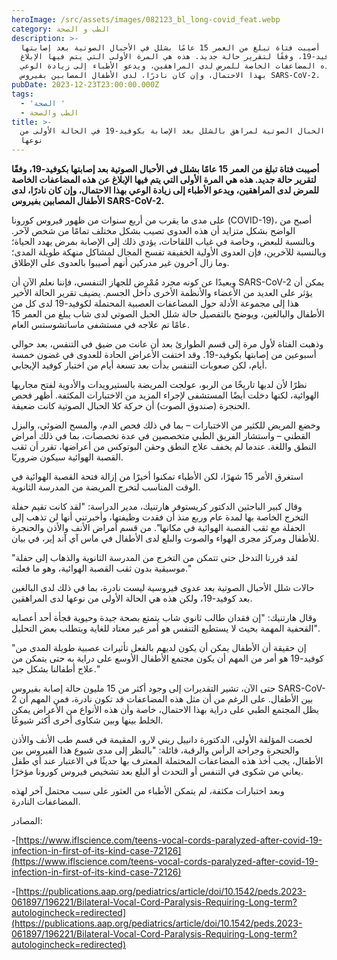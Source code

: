```yaml
---
heroImage: /src/assets/images/082123_bl_long-covid_feat.webp
category: الطب و الصحة
description: >-
  أصيبت فتاة تبلغ من العمر 15 عامًا بشلل في الأحبال الصوتية بعد إصابتها
  بكوفيد-19، وفقًا لتقرير حالة جديد. هذه هي المرة الأولى التي يتم فيها الإبلاغ
  عن هذه المضاعفات الخاصة للمرض لدى المراهقين، ويدعو الأطباء إلى زيادة الوعي
  بهذا الاحتمال، وإن كان نادرًا، لدى الأطفال المصابين بفيروس SARS-CoV-2.
pubDate: 2023-12-23T23:00:00.000Z
tags:
  - 'الصحة '
  - الطب والصحة
title: >-
  إصابة الحبال الصوتية لمراهق بالشلل بعد الإصابة بكوفيد-19 في الحالة الأولى من
  نوعها
---
```


**أصيبت فتاة تبلغ من العمر 15 عامًا بشلل في الأحبال الصوتية بعد إصابتها بكوفيد-19، وفقًا لتقرير حالة جديد. هذه هي المرة الأولى التي يتم فيها الإبلاغ عن هذه المضاعفات الخاصة للمرض لدى المراهقين، ويدعو الأطباء إلى زيادة الوعي بهذا الاحتمال، وإن كان نادرًا، لدى الأطفال المصابين بفيروس SARS-CoV-2.**

على مدى ما يقرب من أربع سنوات من ظهور فيروس كورونا (COVID-19)، أصبح من الواضح بشكل متزايد أن هذه العدوى تصيب بشكل مختلف تمامًا من شخص لآخر. وبالنسبة للبعض، وخاصة في غياب اللقاحات، يؤدي ذلك إلى الإصابة بمرض يهدد الحياة؛ وبالنسبة للآخرين، فإن العدوى الأولية الخفيفة تفسح المجال لمشاكل منهكة طويلة المدى؛ وما زال آخرون غير مدركين أنهم أصيبوا بالعدوى على الإطلاق.

وبعيدًا عن كونه مجرد مُمْرِض للجهاز التنفسي، فإننا نعلم الآن أن SARS-CoV-2 يمكن أن يؤثر على العديد من الأعضاء والأنظمة الأخرى داخل الجسم. يضيف تقرير الحالة الأخير هذا إلى مجموعة الأدلة حول المضاعفات العصبية المحتملة لكوفيد-19 لدى كل من الأطفال والبالغين، ويوضح بالتفصيل حالة شلل الحبل الصوتي لدى شاب يبلغ من العمر 15 عامًا تم علاجه في مستشفى ماساتشوستس العام.

وذهبت الفتاة لأول مرة إلى قسم الطوارئ بعد أن عانت من ضيق في التنفس، بعد حوالي أسبوعين من إصابتها بكوفيد-19. وقد اختفت الأعراض الحادة للعدوى في غضون خمسة أيام، لكن صعوبات التنفس بدأت بعد تسعة أيام من اختبار كوفيد الإيجابي.

نظرًا لأن لديها تاريخًا من الربو، عولجت المريضة بالستيرويدات والأدوية لفتح مجاريها الهوائية، لكنها دخلت أيضًا المستشفى لإجراء المزيد من الاختبارات المكثفة. أظهر فحص الحنجرة (صندوق الصوت) أن حركة كلا الحبال الصوتية كانت ضعيفة.

وخضع المريض للكثير من الاختبارات – بما في ذلك فحص الدم، والمسح الضوئي، والبزل القطني – واستشار الفريق الطبي متخصصين في عدة تخصصات، بما في ذلك أمراض النطق واللغة. عندما لم يخفف علاج النطق وحقن البوتوكس من أعراضها، تقرر أن ثقب القصبة الهوائية سيكون ضروريًا.

استغرق الأمر 15 شهرًا، لكن الأطباء تمكنوا أخيرًا من إزالة فتحة القصبة الهوائية في الوقت المناسب لتخرج المريضة من المدرسة الثانوية.

وقال كبير الباحثين الدكتور كريستوفر هارتنيك، مدير الدراسة: "لقد كانت تقيم حفلة التخرج الخاصة بها لمدة عام وربع منذ أن فقدت وظيفتها، وأخبرتني أنها لن تذهب إلى الحفلة مع ثقب القصبة الهوائية في مكانها". من قسم أمراض الأنف والأذن والحنجرة للأطفال ومركز مجرى الهواء والصوت والبلع لدى الأطفال في ماس آي آند إير، في بيان.

"لقد قررنا التدخل حتى تتمكن من التخرج من المدرسة الثانوية والذهاب إلى حفلة موسيقية بدون ثقب القصبة الهوائية، وهو ما فعلته."

حالات شلل الأحبال الصوتية بعد عدوى فيروسية ليست نادرة، بما في ذلك لدى البالغين بعد كوفيد-19، ولكن هذه هي الحالة الأولى من نوعها لدى المراهقين.

وقال هارتنيك: "إن فقدان طالب ثانوي شاب يتمتع بصحة جيدة وحيوية فجأة أحد أعصابه القحفية المهمة بحيث لا يستطيع التنفس هو أمر غير معتاد للغاية ويتطلب بعض التحليل".

"إن حقيقة أن الأطفال يمكن أن يكون لديهم بالفعل تأثيرات عصبية طويلة المدى من كوفيد-19 هو أمر من المهم أن يكون مجتمع الأطفال الأوسع على دراية به حتى يتمكن من علاج أطفالنا بشكل جيد."

حتى الآن، تشير التقديرات إلى وجود أكثر من 15 مليون حالة إصابة بفيروس SARS-CoV-2 بين الأطفال. على الرغم من أن مثل هذه المضاعفات قد تكون نادرة، فمن المهم أن يظل المجتمع الطبي على دراية بهذا الاحتمال، خاصة وأن هذه الأنواع من الأعراض يمكن الخلط بينها وبين شكاوى أخرى أكثر شيوعًا.

لخصت المؤلفة الأولى، الدكتورة دانييل ريني لارو، المقيمة في قسم طب الأنف والأذن والحنجرة وجراحة الرأس والرقبة، قائلة: "بالنظر إلى مدى شيوع هذا الفيروس بين الأطفال، يجب أخذ هذه المضاعفات المحتملة المعترف بها حديثًا في الاعتبار عند أي طفل يعاني من شكوى في التنفس أو التحدث أو البلع بعد تشخيص فيروس كورونا مؤخرًا.

وبعد اختبارات مكثفة، لم يتمكن الأطباء من العثور على سبب محتمل آخر لهذه المضاعفات النادرة.

المصادر:

-[https://www.iflscience.com/teens-vocal-cords-paralyzed-after-covid-19-infection-in-first-of-its-kind-case-72126](https://www.iflscience.com/teens-vocal-cords-paralyzed-after-covid-19-infection-in-first-of-its-kind-case-72126)

-[https://publications.aap.org/pediatrics/article/doi/10.1542/peds.2023-061897/196221/Bilateral-Vocal-Cord-Paralysis-Requiring-Long-term?autologincheck=redirected](https://publications.aap.org/pediatrics/article/doi/10.1542/peds.2023-061897/196221/Bilateral-Vocal-Cord-Paralysis-Requiring-Long-term?autologincheck=redirected)
